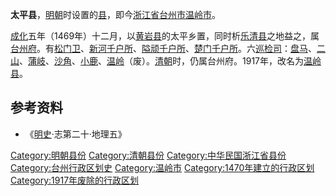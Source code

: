 '''太平县'''，[[明朝|明朝]]时设置的[[县|县]]，即今[[浙江省|浙江省]][[台州市|台州市]][[温岭市|温岭市]]。

[[成化|成化]]五年（1469年）十二月，以[[黄岩县|黄岩县]]的太平乡置，同时析[[乐清县|乐清县]]之地益之，属[[台州府|台州府]]。有[[松门卫|松门卫]]、[[新河千户所|新河千户所]]、[[隘顽千户所|隘顽千户所]]、[[楚门千户所|楚门千户所]]。六[[巡检司|巡检司]]：[[盘马巡检司|盘马]]、[[二山巡检司|二山]]、[[蒲岐巡检司|蒲岐]]、[[沙角巡检司|沙角]]、[[小鹿巡检司|小鹿]]、[[温岭巡检司|温岭]]（废）。[[清朝|清朝]]时，仍属台州府。1917年，改名为[[溫嶺縣|温岭县]]。

== 参考资料 ==
*《[[明史|明史]]·志第二十·地理五》

{{浙江行政区划小作品}}
[[Category:明朝县份|Category:明朝县份]]
[[Category:清朝县份|Category:清朝县份]]
[[Category:中华民国浙江省县份|Category:中华民国浙江省县份]]
[[Category:台州行政区划史|Category:台州行政区划史]]
[[Category:温岭市|Category:温岭市]]
[[Category:1470年建立的行政区划|Category:1470年建立的行政区划]]
[[Category:1917年废除的行政区划|Category:1917年废除的行政区划]]